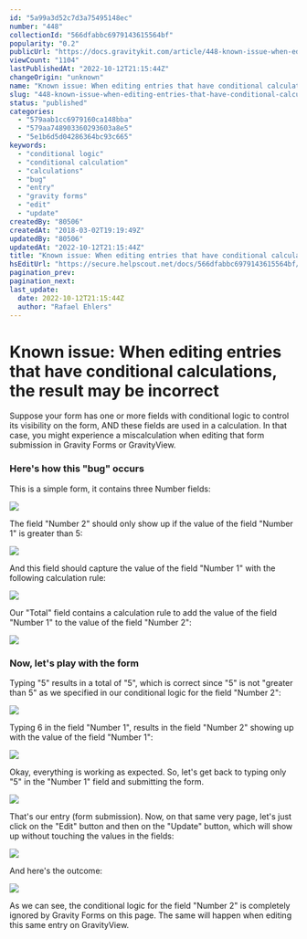 ```yaml
---
id: "5a99a3d52c7d3a75495148ec"
number: "448"
collectionId: "566dfabbc6979143615564bf"
popularity: "0.2"
publicUrl: "https://docs.gravitykit.com/article/448-known-issue-when-editing-entries-that-have-conditional-calculations-the-result-may-be-incorrect"
viewCount: "1104"
lastPublishedAt: "2022-10-12T21:15:44Z"
changeOrigin: "unknown"
name: "Known issue: When editing entries that have conditional calculations, the result may be incorrect"
slug: "448-known-issue-when-editing-entries-that-have-conditional-calculations-the-result-may-be-incorrect"
status: "published"
categories: 
  - "579aab1cc6979160ca148bba"
  - "579aa748903360293603a8e5"
  - "5e1b6d5d04286364bc93c665"
keywords: 
  - "conditional logic"
  - "conditional calculation"
  - "calculations"
  - "bug"
  - "entry"
  - "gravity forms"
  - "edit"
  - "update"
createdBy: "80506"
createdAt: "2018-03-02T19:19:49Z"
updatedBy: "80506"
updatedAt: "2022-10-12T21:15:44Z"
title: "Known issue: When editing entries that have conditional calculations, the result may be incorrect"
hsEditUrl: "https://secure.helpscout.net/docs/566dfabbc6979143615564bf/article/5a99a3d52c7d3a75495148ec"
pagination_prev: 
pagination_next: 
last_update:
  date: 2022-10-12T21:15:44Z
  author: "Rafael Ehlers"
---
```


# Known issue: When editing entries that have conditional calculations, the result may be incorrect

Suppose your form has one or more fields with conditional logic to control its visibility on the form, AND these fields are used in a calculation. In that case, you might experience a miscalculation when editing that form submission in Gravity Forms or GravityView.

### Here's how this "bug" occurs

This is a simple form, it contains three Number fields:

![](https://s3.amazonaws.com/helpscout.net/docs/assets/54c58489e4b051242988532c/images/5a99a5ee04286374f70880de/file-RSVo9ZB493.jpg)

The field "Number 2" should only show up if the value of the field "Number 1" is greater than 5:

![](https://s3.amazonaws.com/helpscout.net/docs/assets/54c58489e4b051242988532c/images/5a99a6542c7d3a75495148f9/file-NsyFPebzev.jpg)

And this field should capture the value of the field "Number 1" with the following calculation rule:

![](https://s3.amazonaws.com/helpscout.net/docs/assets/54c58489e4b051242988532c/images/5a99ad2504286374f7088118/file-tJTfqAvJYb.jpg)

Our "Total" field contains a calculation rule to add the value of the field "Number 1" to the value of the field "Number 2":

![](https://s3.amazonaws.com/helpscout.net/docs/assets/54c58489e4b051242988532c/images/5a99a6b62c7d3a75495148fb/file-LPUkJqwVIa.jpg)

### Now, let's play with the form

Typing "5" results in a total of "5", which is correct since "5" is not "greater than 5" as we specified in our conditional logic for the field "Number 2":

![](https://s3.amazonaws.com/helpscout.net/docs/assets/54c58489e4b051242988532c/images/5a99a7302c7d3a7549514901/file-KBS66mJueL.jpg)

Typing 6 in the field "Number 1", results in the field "Number 2" showing up with the value of the field "Number 1":

![](https://s3.amazonaws.com/helpscout.net/docs/assets/54c58489e4b051242988532c/images/5a99ad5804286374f708811a/file-8Egxl9J3WH.jpg)

Okay, everything is working as expected. So, let's get back to typing only "5" in the "Number 1" field and submitting the form.

![](https://s3.amazonaws.com/helpscout.net/docs/assets/54c58489e4b051242988532c/images/5a99a80a2c7d3a754951490f/file-CwhPA8KNtA.jpg)

That's our entry (form submission). Now, on that same very page, let's just click on the "Edit" button and then on the "Update" button, which will show up without touching the values in the fields:

![](https://s3.amazonaws.com/helpscout.net/docs/assets/54c58489e4b051242988532c/images/5a99aabc2c7d3a754951492b/file-uaNMO59lfU.jpg)

And here's the outcome:

![](https://s3.amazonaws.com/helpscout.net/docs/assets/54c58489e4b051242988532c/images/5a99ac942c7d3a7549514932/file-A0KY2JTToq.jpg)

As we can see, the conditional logic for the field "Number 2" is completely ignored by Gravity Forms on this page. The same will happen when editing this same entry on GravityView.